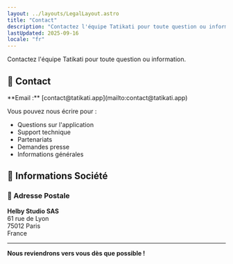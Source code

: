 ```yaml
---
layout: ../layouts/LegalLayout.astro
title: "Contact"
description: "Contactez l'équipe Tatikati pour toute question ou information sur l'application de podcasts pour enfants."
lastUpdated: 2025-09-16
locale: "fr"
---
```



Contactez l'équipe Tatikati pour toute question ou information.

## 📧 Contact

<HighlightBox title="💬 Nous contacter">
**Email :** [contact@tatikati.app](mailto:contact@tatikati.app)
</HighlightBox>

Vous pouvez nous écrire pour :
- Questions sur l'application
- Support technique
- Partenariats
- Demandes presse
- Informations générales

## 🏢 Informations Société

<CompanyInfo />

### 📮 Adresse Postale

**Helby Studio SAS**  
61 rue de Lyon  
75012 Paris  
France

---

**Nous reviendrons vers vous dès que possible !**